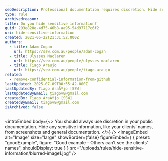 ```yaml
---
seoDescription: Professional documentation requires discretion. Hide sensitive information like client names from public view to maintain confidentiality and trust.
type: rule
archivedreason:
title: Do you hide sensitive information?
guid: 293e828e-4d75-46b8-aa95-54d97717c6f2
uri: hide-sensitive-information
created: 2021-05-22T21:31:52.000Z
authors:
  - title: Adam Cogan
    url: https://ssw.com.au/people/adam-cogan
  - title: Ulysses Maclaren
    url: https://ssw.com.au/people/ulysses-maclaren
  - title: Tiago Araujo
    url: https://ssw.com.au/people/tiago-araujo
related:
  - remove-confidential-information-from-github
lastUpdated: 2025-07-09T00:55:42.000Z
lastUpdatedBy: Tiago AraÃºjo [SSW]
lastUpdatedByEmail: tiagov8@gmail.com
createdBy: Tiago AraÃºjo [SSW]
createdByEmail: tiagov8@gmail.com
isArchived: false
---
```


<introEmbed
  body={<>
You should always use discretion in your public documentation. Hide any sensitive information, like your clients’ names, from screenshots and general documentation.
  </>}
/>
<imageEmbed
  alt="Image"
  size="large"
  showBorder={false}
  figureEmbed={ {
    preset: "goodExample",
    figure: "Good example – Others can’t see the clients’ names",
    shouldDisplay: true
  } }
  src="/uploads/rules/hide-sensitive-information/blurred-image1.jpg"
/>
